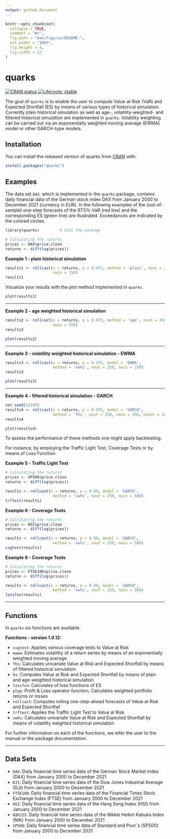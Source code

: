```yaml
---
output: github_document
---
```


<!-- README.md is generated from README.Rmd. Please edit that file -->

```r
knitr::opts_chunk$set(
  collapse = TRUE,
  comment = "#>",
  fig.path = "man/figures/README-",
  out.width = "100%",
  fig.height = 4,
  fig.width = 12
)
```

# quarks

<!-- badges: start -->
[![CRAN status](https://www.r-pkg.org/badges/version/quarks)](https://CRAN.R-project.org/package=quarks)
[![Lifecycle: stable](https://img.shields.io/badge/lifecycle-stable-brightgreen.svg)](https://lifecycle.r-lib.org/articles/stages.html#stable)
<!-- badges: end -->

The goal of `quarks` is to enable the user to compute Value at Risk (VaR) and Expected Shortfall (ES)
by means of various types of historical simulation. Currently plain historical simulation as well as age-, volatility-weighted- and filtered historical simulation are implemented in `quarks`. Volatility weighting can be carried out via an exponentially weighted moving average (EWMA) model or other GARCH-type models.

## Installation

You can install the released version of quarks from [CRAN](https://CRAN.R-project.org) with:

``` r
install.packages("quarks")
```

## Examples

The data set `DAX`, which is implemented in the `quarks` package, contains daily financial data of the German stock index DAX from January 2000 to December 2021 (currency in EUR). In the following examples of the (out-of-sample) one-step forecasts of the 97.5$\%$-VaR (red line) and the corresponding ES (green line) are illustrated. Exceedances are indicated by the colored circles.


```r
library(quarks)         # Call the package
```

```r
# Calculating the returns
prices <- DAX$price.close
returns <- diff(log(prices))
```

**Example 1 - plain historical simulation**
```r
results1 <- rollcast(x = returns, p = 0.975, method = 'plain', nout = 250,
                     nwin = 250)
results1
```

Visualize your results with the plot method implemented in ```quarks```.

```r
plot(results1)
```

---

**Example 2 - age weighted historical simulation**
```r
results2 <- rollcast(x = returns, p = 0.975, method = 'age', nout = 250,
                     nwin = 250)
results2
```

```r
plot(results2)
```

---

**Example 3 - volatility weighted historical simulation - EWMA**
```r
results3 <- rollcast(x = returns, p = 0.975, model = 'EWMA',
                     method = 'vwhs', nout = 250, nwin = 250)
results3
```

```r
plot(results3)
```

---

**Example 4 - filtered historical simulation - GARCH**
```r
set.seed(12345)
results4 <- rollcast(x = returns, p = 0.975, model = 'GARCH',
                     method = 'fhs', nout = 250, nwin = 250, nboot = 10000)
results4
```

```r
plot(results4)
```

To assess the performance of these methods one might apply backtesting.

For instance, by employing the Traffic Light Test, Coverage Tests or by means of Loss Function.

**Example 5 - Traffic Light Test**
```r
# Calculating the returns
prices <- SP500$price.close
returns <- diff(log(prices))

results <- rollcast(x = returns, p = 0.99, model = 'GARCH',
                     method = 'vwhs', nout = 250, nwin = 500)
trftest(results)
```

**Example 6 - Coverage Tests**
```r
# Calculating the returns
prices <- HSI$price.close
returns <- diff(log(prices))

results <- rollcast(x = returns, p = 0.99, model = 'GARCH',
                     method = 'vwhs', nout = 250, nwin = 500)
cvgtest(results)
```

**Example 6 - Coverage Tests**
```r
# Calculating the returns
prices <- FTSE100$price.close
returns <- diff(log(prices))

results <- rollcast(x = returns, p = 0.99, model = 'GARCH',
                     method = 'vwhs', nout = 250, nwin = 500)
lossfun(results)
```
---

## Functions

In ```quarks``` six functions are available.

**Functions - version 1.0.12:**

* ```cvgtest```: Applies various coverage tests to Value at Risk
* ```ewma```: Estimates volatility of a return series by means of an exponentially weighted moving average
* ```fhs```: Calculates univariate Value at Risk and Expected Shortfall by means of filtered historical simulation
* ```hs```: Computes Value at Risk and Expected Shortfall by means of plain and age-weighted historical simulation
* ```lossfun```: Calculates of loss functions of ES
* ```plop```: Profit & Loss operator function; Calculates weighted portfolio returns or losses
* ```rollcast```: Computes rolling one-step-ahead forecasts of Value at Risk and Expected Shortfall
* ```trftest```: Applies the Traffic Light Test to Value at Risk 
* ```vwhs```: Calculates univariate Value at Risk and Expected Shortfall by means of volatility weighted historical simulation

For further information on each of the functions, we refer the user to the manual or the package documentation.

---

## Data Sets

* ```DAX```: Daily financial time series data of the German Stock Market Index (DAX)
from January 2000 to December 2021
* ```DJI```: Daily financial time series data of the Dow Jones Industrial Average (DJI)
from January 2000 to December 2021
* ```FTSE100```: Daily financial time series data of the Financial Times Stock Exchange Index (FTSE)
from January 2000 to December 2021
* ```HSI```: Daily financial time series data of the Hang Seng Index (HSI)
from January 2000 to December 2021
* ```NIK225```: Daily financial time series data of the Nikkei Heikin Kabuka Index (NIK)
from January 2000 to December 2021
* ```SP500```: Daily financial time series data of Standard and Poor`s (SP500)
from January 2000 to December 2021
